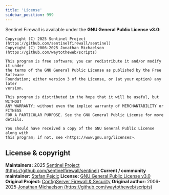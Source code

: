 ```yaml
---
title: 'License'
sidebar_position: 999
---
```

Sentinel Firewall is available under the **GNU General Public License v3.0**:

```
Copyright (C) 2025 Sentinel Project (https://github.com/sentinelfirewall/sentinel)
Copyright (C) 2006-2025 Jonathan Michaelson (https://github.com/waytotheweb/scripts)

This program is free software; you can redistribute it and/or modify it under
the terms of the GNU General Public License as published by the Free Software
Foundation; either version 3 of the License, or (at your option) any later
version.

This program is distributed in the hope that it will be useful, but WITHOUT
ANY WARRANTY; without even the implied warranty of MERCHANTABILITY or FITNESS
FOR A PARTICULAR PURPOSE. See the GNU General Public License for more
details.

You should have received a copy of the GNU General Public License along with
this program; if not, see <https://www.gnu.org/licenses>.
```


## License & copyright

**Maintainers:** 2025 [Sentinel Project (https://github.com/sentinelfirewall/sentinel)](https://github.com/sentinelfirewall/sentinel)
**Current / community maintainer:** [Stefan Pejcic](https://pejcic.rs/)
**License:** [GNU General Public License v3.0](https://github.com/waytotheweb/scripts/blob/main/LICENSE.txt)
**Original Project:** [ConfigServer Firewall & Security](https://web.archive.org/web/20250801021005/https://configserver.com/configserver-security-and-firewall/)
**Original author:** 2006-2025 [Jonathan Michaelson (https://github.com/waytotheweb/scripts)](https://github.com/waytotheweb/scripts)
